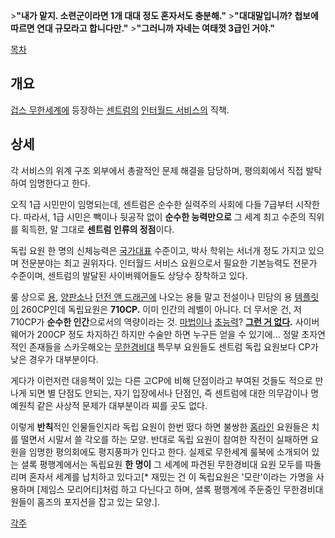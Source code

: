 >'''"내가 맡지. 소련군이라면 1개 대대 정도 혼자서도 충분해."'''
>'''"대대말입니까? 첩보에 따르면 연대 규모라고 합니다만."'''
>'''"그러니까 자네는 여태껏 3급인 거야."'''

[[목차]]

== 개요 ==
[[겁스 무한세계]]에 등장하는 [[센트럼]]의 [[인터월드 서비스]]의 직책.

== 상세 ==
각 서비스의 위계 구조 외부에서 총괄적인 문제 해결을 담당하며, 평의회에서 직접 발탁하여 임명한다고 한다.

오직 1급 시민만이 임명되는데, 센트럼은 순수한 실력주의 사회에 다들 7급부터 시작한다. 따라서, 1급 시민은 빽이나 뒷공작 없이 '''순수한 능력만으로''' 그 세계 최고 수준의 직위를 획득한, 말 그대로 '''센트럼 인류의 정점'''이다.

독립 요원 한 명의 신체능력은 [[국가대표]] 수준이고, 박사 학위는 서너개 정도 가지고 있으며 전문분야는 최고 권위자다. 인터월드 서비스 요원으로서 필요한 기본능력도 전문가 수준이며, 센트럼의 발달된 사이버웨어들도 상당수 장착하고 있다.

룰 상으로 [[용]], [[양판소]]나 [[던전 앤 드래곤]]에 나오는 용들 말고 전설이나 민담의 용 [[템플릿]]이 260CP인데 독립요원은 '''710CP.''' 이미 인간의 레벨이 아니다. 더 무서운 건, 저 710CP가 '''순수한 인간'''으로서의 역량이라는 것. [[마법]]이나 [[초능력]]? '''[[그런 거 없다]].''' 사이버웨어가 200CP 정도 차지하긴 하지만 수술만 하면 누구든 얻을 수 있기에... 정말 초자연적인 존재들을 스카웃해오는 [[무한경비대]] 특무부 요원들도 센트럼 독립 요원보다 CP가 낮은 경우가 대부분이다.

게다가 이런저런 대응책이 있는 다른 고CP에 비해 단점이라고 부여된 것들도 적으로 만나게 되면 별 단점도 안되는, 자기 입장에서나 단점인, 즉 센트럼에 대한 의무감이나 명예원칙 같은 사상적 문제가 대부분이라 찌를 곳도 없다.

이렇게 '''반칙'''적인 인물들인지라 독립 요원이 한번 떴다 하면 불쌍한 [[홈라인]] 요원들은 치를 떨면서 시말서 쓸 각오를 하는 모양. 반대로 독립 요원이 참여한 작전이 실패하면 요원을 임명한 평의회에도 평지풍파가 인다고 한다. 실제로 무한세계 룰북에 소개되어 있는 셜록 평행계에서는 독립요원 '''한 명이''' 그 세계에 파견된 무한경비대 요원 모두를 따돌리며 혼자서 세계를 납치하고 있다고[* 재밌는 건 이 독립요원은 '모란'이라는 가명을 사용하며 [제임스 모리어티]처럼 하고 다닌다고 하며, 셜록 평행계에 주둔중인 무한경비대원들이 홈즈의 포지션을 잡고 있는 모양.].

[[각주]]
